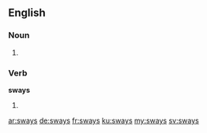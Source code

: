 ==English==

===Noun===
{{head|en}}

# {{plural of|sway}}

===Verb===
'''sways'''

# {{en-third-person singular of|sway}}

[[ar:sways]]
[[de:sways]]
[[fr:sways]]
[[ku:sways]]
[[my:sways]]
[[sv:sways]]